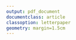 ```yaml
---
output: pdf_document
documentclass: article
classoption: letterpaper
geometry: margin=1.5cm
---
```


<!-- Global figure parameters --> 
\setlength{\unitlength}{1in}




<!-- Figure 3 --> 
\graphicspath{{../../../results/master_output/connectivity/}}

\textbf{\LARGE{Figure 3}}
\begin{picture}(0,4.5)
\put(0,-3.3){\includegraphics[width=7in]{hub_bias_heatmap.pdf}}
\put(0,0){\includegraphics[width=3.5in]{doxorubicin_connnectivity.pdf}}
\put(3.5,2.2){\includegraphics[width=3.5in]{connnectivity_hist_doxo.pdf}}
\put(3.5,-0.1){\includegraphics[width=3.5in]{component_size_significance_search.pdf}}
\put(0,4){\textbf{A}}
\put(3.5,4){\textbf{B}}
\put(3.5,2){\textbf{C}}
\put(0,-0.3){\textbf{D}}
\end{picture}
\newpage

<!-- Figure 4 --> 
\graphicspath{{../../../results/master_output/expression_pca/}}
\textbf{\LARGE{Figure 4}}
\begin{picture}(0,4.5)
\put(0,1.25){\includegraphics[width=3.3in]{bcPCA_mRNA_predictions.pdf}}
\put(4,1.25){\includegraphics[width=3.3in]{bcPCA_precision.pdf}}
\put(0,-3.9){\includegraphics[width=2in]{hub_comparison.pdf}}
\put(0,-0.5){\includegraphics[width=3.5in]{HXT1_HSP30_comparison.pdf}}
\put(3.8,-0.5){\includegraphics[width=3.5in]{LSP1_comparison.pdf}}
\graphicspath{{../../../results/external_graphics/}}
\put(1.9,-3.4){\includegraphics[width=2.2in]{rbd_knockdown.png}}
\put(4.1,-3.65){\includegraphics[width=3in]{primary_vs_secondary.png}}
\put(0,4){\textbf{A}}
\put(4,4){\textbf{B}}
\put(0,1.1){\textbf{C}}
\put(3.8,1.1){\textbf{D}}
\put(0,-0.7){\textbf{E}}
\put(2,-0.7){\textbf{F}}
\put(4.2,-0.7){\textbf{G}}
\end{picture}


